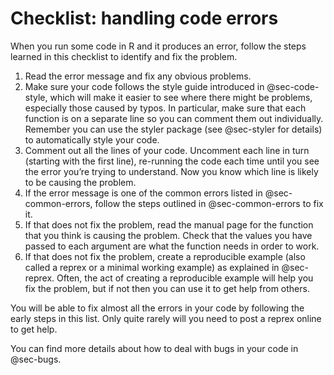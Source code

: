 # Checklist: handling code errors {#sec-checklist-errors}

::: {.abstract}
When you run some code in R and it produces an error, follow the steps learned in this checklist to identify and fix the problem.
:::

1. Read the error message and fix any obvious problems.
2. Make sure your code follows the style guide introduced in @sec-code-style, which will make it easier to see where there might be problems, especially those caused by typos. In particular, make sure that each function is on a separate line so you can comment them out individually. Remember you can use the styler package (see @sec-styler for details) to automatically style your code.
3. Comment out all the lines of your code. Uncomment each line in turn (starting with the first line), re-running the code each time until you see the error you're trying to understand. Now you know which line is likely to be causing the problem.
4. If the error message is one of the common errors listed in @sec-common-errors, follow the steps outlined in @sec-common-errors to fix it.
5. If that does not fix the problem, read the manual page for the function that you think is causing the problem. Check that the values you have passed to each argument are what the function needs in order to work.
6. If that does not fix the problem, create a reproducible example (also called a reprex or a minimal working example) as explained in @sec-reprex. Often, the act of creating a reproducible example will help you fix the problem, but if not then you can use it to get help from others.

You will be able to fix almost all the errors in your code by following the early steps in this list. Only quite rarely will you need to post a reprex online to get help.

You can find more details about how to deal with bugs in your code in @sec-bugs.
